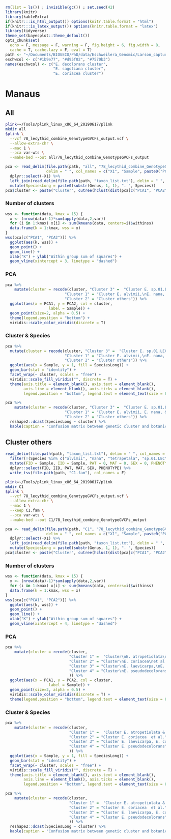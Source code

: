 ```r
rm(list = ls()) ; invisible(gc()) ; set.seed(42)
library(knitr)
library(kableExtra)
if(knitr:::is_html_output()) options(knitr.table.format = "html") 
if(knitr:::is_latex_output()) options(knitr.table.format = "latex") 
library(tidyverse)
theme_set(bayesplot::theme_default())
opts_chunk$set(
  echo = F, message = F, warning = F, fig.height = 6, fig.width = 8,
  cache = T, cache.lazy = F, eval = T)
path <- "~/Documents/BIOGECO/PhD/data/Eschweilera_Genomic/Larson_capture/Lecythidaceae_parvifolia_GATK_variant_calls/"
eschwcol <- c("#1b9e77", "#d95f02", "#7570b3")
names(eschwcol) <- c("E. decolorans cluster", 
                     "E. sagotiana cluster",
                     "E. coriacea cluster") 
```

# Manaus

## All

```bash
plink=~/Tools/plink_linux_x86_64_20190617/plink 
mkdir all
$plink \
  --vcf 78_lecythid_combine_GenotypeGVCFs_output.vcf \
  --allow-extra-chr \
  --mac 1 \
  --pca var-wts \
  --make-bed --out all/78_lecythid_combine_GenotypeGVCFs_output
```

```r
pca <- read_delim(file.path(path, "all", "78_lecythid_combine_GenotypeGVCFs_output.eigenvec"),
                  delim = " ", col_names = c("X1", "Sample", paste0("PCA", 1:20))) %>% 
  dplyr::select(-X1) %>% 
  left_join(read_delim(file.path(path, "taxon_list.txt"), delim = " ", col_names = c("Sample", "Genus", "Species"))) %>% 
  mutate(SpeciesLong = paste0(substr(Genus, 1, 1), ". ", Species))
pca$cluster <- paste("Cluster", cutree(hclust(dist(pca[c("PCA1", "PCA2")])), k = 3))
```

### Number of clusters

```r
wss <- function(data, kmax = 15) {
  x <- (nrow(data)-1)*sum(apply(data,2,var))
  for (i in 1:kmax) x[i] <- sum(kmeans(data, centers=i)$withinss)
  data.frame(k = 1:kmax, wss = x)
}
wss(pca[c("PCA1", "PCA2")]) %>% 
  ggplot(aes(k, wss)) +
  geom_point() +
  geom_line() +
  xlab("K") + ylab("Within group sum of squares") +
  geom_vline(xintercept = 3, linetype = "dashed")
```

### PCA

```r
pca %>% 
    mutate(cluster = recode(cluster, "Cluster 3" =  "Cluster E. sp.01.LECY",
                          "Cluster 1" = "Cluster E. alvimii,\nE. nana, & E. tetrapetala",
                          "Cluster 2" = "Cluster others")) %>%
  ggplot(aes(x = PCA1, y = PCA2, col = cluster,
                   label = Sample)) +
  geom_point(size=2, alpha = 0.5) +
  theme(legend.position = "bottom") +
  viridis::scale_color_viridis(discrete = T)
```

### Cluster & Species

```r
pca %>% 
  mutate(cluster = recode(cluster, "Cluster 3" =  "Cluster E. sp.01.LECY",
                          "Cluster 1" = "Cluster E. alvimii,\nE. nana, & E. tetrapetala",
                          "Cluster 2" = "Cluster others")) %>%
  ggplot(aes(x = Sample, y = 1, fill = SpeciesLong)) + 
  geom_bar(stat = "identity") + 
  facet_wrap(~ cluster, scales = "free") +
  viridis::scale_fill_viridis("", discrete = T) +
  theme(axis.title = element_blank(), axis.text = element_blank(), 
        axis.line = element_blank(), axis.ticks = element_blank(),
        legend.position = "bottom", legend.text = element_text(size = 8, face = "italic"))
```

```r
pca %>% 
    mutate(cluster = recode(cluster, "Cluster 3" =  "Cluster E. sp.01.LECY",
                          "Cluster 1" = "Cluster E. alvimii, E. nana, & E. tetrapetala",
                          "Cluster 2" = "Cluster others")) %>%
  reshape2::dcast(SpeciesLong ~ cluster) %>% 
  kable(caption = "Confusion matrix between genetic cluster and botanical identification.")
```

## Cluster others

```r
read_delim(file.path(path, "taxon_list.txt"), delim = " ", col_names = c("Sample", "Genus", "Species")) %>% 
  filter(!(Species %in% c("alvimii", "nana", "tetrapetala", "sp.01.LECY", "corrugata"))) %>% 
  mutate(FID = Sample, IID = Sample, PAT = 0, MAT = 0, SEX = 0, PHENOTYPE = -9) %>% 
  dplyr::select(FID, IID, PAT, MAT, SEX, PHENOTYPE) %>% 
  write_tsv(file.path(path, "C1.fam"), col_names = F)
```

```bash
plink=~/Tools/plink_linux_x86_64_20190617/plink 
mkdir C1
$plink \
  --vcf 78_lecythid_combine_GenotypeGVCFs_output.vcf \
  --allow-extra-chr \
  --mac 1 \
  --keep C1.fam \
  --pca var-wts \
  --make-bed --out C1/78_lecythid_combine_GenotypeGVCFs_output
```

```r
pca <- read_delim(file.path(path, "C1", "78_lecythid_combine_GenotypeGVCFs_output.eigenvec"),
                  delim = " ", col_names = c("X1", "Sample", paste0("PCA", 1:20))) %>% 
  dplyr::select(-X1) %>% 
  left_join(read_delim(file.path(path, "taxon_list.txt"), delim = " ", col_names = c("Sample", "Genus", "Species"))) %>% 
  mutate(SpeciesLong = paste0(substr(Genus, 1, 1), ". ", Species))
pca$cluster <- paste("Cluster", cutree(hclust(dist(pca[c("PCA1", "PCA2")])), k = 4))
```

### Number of clusters

```r
wss <- function(data, kmax = 15) {
  x <- (nrow(data)-1)*sum(apply(data,2,var))
  for (i in 1:kmax) x[i] <- sum(kmeans(data, centers=i)$withinss)
  data.frame(k = 1:kmax, wss = x)
}
wss(pca[c("PCA1", "PCA2")]) %>% 
  ggplot(aes(k, wss)) +
  geom_point() +
  geom_line() +
  xlab("K") + ylab("Within group sum of squares") +
  geom_vline(xintercept = 4, linetype = "dashed")
```

### PCA

```r
pca %>% 
    mutate(cluster = recode(cluster, 
                            "Cluster 1" =  "Cluster\nE. atropetiolata\n& E. cyathiformis",
                            "Cluster 2" = "Cluster\nE. coriacea\net al.",
                            "Cluster 3" = "Cluster\nE. laevicarpa,\nE. collina, E. bracteosa, E. rankiniae",
                            "Cluster 4" = "Cluster\nE. pseudodecolorans"
                            )) %>%
  ggplot(aes(x = PCA1, y = PCA2, col = cluster,
                   label = Sample)) +
  geom_point(size=2, alpha = 0.5) +
  viridis::scale_color_viridis(discrete = T) +
  theme(legend.position = "bottom", legend.text = element_text(size = 8, face = "italic"))
```

### Cluster & Species

```r
pca %>% 
    mutate(cluster = recode(cluster, 
                            "Cluster 1" =  "Cluster E. atropetiolata & E. cyathiformis",
                            "Cluster 2" = "Cluster E. coriacea	et al.",
                            "Cluster 3" = "Cluster E. laevicarpa, E. collina,\nE. bracteosa, E. rankiniae",
                            "Cluster 4" = "Cluster E. pseudodecolorans"
                            )) %>%
  ggplot(aes(x = Sample, y = 1, fill = SpeciesLong)) + 
  geom_bar(stat = "identity") + 
  facet_wrap(~ cluster, scales = "free") +
  viridis::scale_fill_viridis("", discrete = T) +
  theme(axis.title = element_blank(), axis.text = element_blank(), 
        axis.line = element_blank(), axis.ticks = element_blank(),
        legend.position = "bottom", legend.text = element_text(size = 8, face = "italic"))
```

```r
pca %>% 
    mutate(cluster = recode(cluster, 
                            "Cluster 1" =  "Cluster E. atropetiolata & E. cyathiformis",
                            "Cluster 2" = "Cluster E. coriacea	et al.",
                            "Cluster 3" = "Cluster E. laevicarpa, E. collina, E. bracteosa, E. rankiniae",
                            "Cluster 4" = "Cluster E. pseudodecolorans"
                            )) %>%
  reshape2::dcast(SpeciesLong ~ cluster) %>% 
  kable(caption = "Confusion matrix between genetic cluster and botanical identification.")
```


